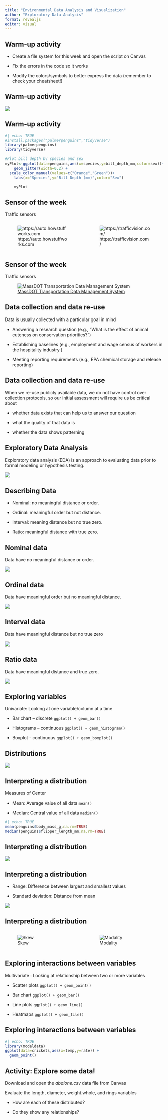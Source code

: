 ---
title: "Environmental Data Analysis and Visualization"
author: "Exploratory Data Analysis"
format: revealjs
editor: visual
---

## Warm-up activity

-   Create a file system for this week and open the script on Canvas

-   Fix the errors in the code so it works

-   Modify the colors/symbols to better express the data (remember to check your cheatsheet!)

## Warm-up activity

![](Week4Static/fixCode.jpg)

## Warm-up activity

```{r}
#| echo: TRUE
#install.packages("palmerpenguins","tidyverse")
library(palmerpenguins)
library(tidyverse)

#Plot bill depth by species and sex
myPlot<-ggplot(data=penguins,aes(x=species,y=bill_depth_mm,color=sex))+
    geom_jitter(width=0.2) +
  scale_color_manual(values=c("Orange","Green"))+
    labs(x="Species",y="Bill Depth (mm)",color="Sex")

    myPlot
```

## Sensor of the week

Traffic sensors

::: columns
::: {.column width="50%"}
![https://auto.howstuffworks.com](https://media.hswstatic.com/eyJidWNrZXQiOiJjb250ZW50Lmhzd3N0YXRpYy5jb20iLCJrZXkiOiJnaWZcL3JlZC1saWdodC1jYW1lcmEtbG9vcC5naWYiLCJlZGl0cyI6eyJyZXNpemUiOnsid2lkdGgiOjI4NX19fQ==){fig-align="center"}
:::

::: {.column width="50%"}
![https://trafficvision.com/](https://trafficvision.com/TV-oncoming-traffic-boxes.png)
:::
:::

## Sensor of the week

Traffic sensors

![[MassDOT Transportation Data Management System](https://mhd.public.ms2soft.com/tcds/tsearch.asp?loc=Mhd&mod=)](Week4Static/massDOT.jpg)

## Data collection and data re-use

Data is usually collected with a particular goal in mind

-   Answering a research question (e.g., "What is the effect of animal cuteness on conservation priorities?")

-   Establishing baselines (e.g., employment and wage census of workers in the hospitality industry )

-   Meeting reporting requirements (e.g., EPA chemical storage and release reporting)

## Data collection and data re-use

When we re-use publicly available data, we do not have control over collection protocols, so our initial assessment will require us be critical about

-   whether data exists that can help us to answer our question

-   what the quality of that data is

-   whether the data shows patterning

## Exploratory Data Analysis

Exploratory data analysis (EDA) is an approach to evaluating data prior to formal modeling or hypothesis testing.

![](Week4Static/EDA.png){fig-align="center"}

## Describing Data

-   Nominal: no meaningful distance or order.

-   Ordinal: meaningful order but not distance.

-   Interval: meaning distance but no true zero.

-   Ratio: meaningful distance with true zero.

## Nominal data

Data have no meaningful distance or order.

![](Week4Static/winevarieties.jpg){fig-align="center"}

## Ordinal data

Data have meaningful order but no meaningful distance.

![](Week4Static/likert.jpg)

## Interval data

Data have meaningful distance but no true zero

![](Week4Static/temperature.jpg){fig-align="center"}

## Ratio data

Data have meaningful distance and true zero.

![](Week4Static/puppymeasure.jpg)

## Exploring variables

Univariate: Looking at one variable/column at a time

::: incremental
-   Bar chart -- discrete `ggplot() + geom_bar()`

-   Histograms -- continuous `ggplot() + geom_histogram()`

-   Boxplot - continuous 	`ggplot() + geom_boxplot()`
:::

## Distributions

![](Week4Static/continuous distributions.png){fig-align="center"}

## Interpreting a distribution

Measures of Center

::: incremental
-   Mean: Average value of all data `mean()`

-   Median: Central value of all data `median()`
:::

```{r}
#| echo: TRUE
mean(penguins$body_mass_g,na.rm=TRUE)
median(penguins$flipper_length_mm,na.rm=TRUE)
```

## Interpreting a distribution

![](Week4Static/medianVsmean.gif){fig-align="center"}

## Interpreting a distribution

::: incremental
-   Range: Difference between largest and smallest values

-   Standard deviation: Distance from mean
:::

![](Week4Static/distribution.png){fig-align="center"}

## Interpreting a distribution

::: columns
::: {.column width="50%"}
![Skew](Week4Static/skew.png){fig-align="center"}
:::

::: {.column width="50%"}
![Modality](Week4Static/bimodal.png){fig-align="center"}
:::
:::

## Exploring interactions between variables

Multivariate : Looking at relationship between two or more variables

::: incremental
-   Scatter plots `ggplot() + geom_point()`

-   Bar chart `ggplot() + geom_bar()`

-   Line plots `ggplot() + geom_line()`

-   Heatmaps `ggplot() + geom_tile()`
:::

## Exploring interactions between variables

```{r}
#| echo: TRUE
library(modeldata)
ggplot(data=crickets,aes(x=temp,y=rate)) +
  geom_point()
```

## Activity: Explore some data!

Download and open the *abalone.csv* data file from Canvas

Evaluate the length, diameter, weight.whole, and rings variables

-   How are each of these distributed?

-   Do they show any relationships?
